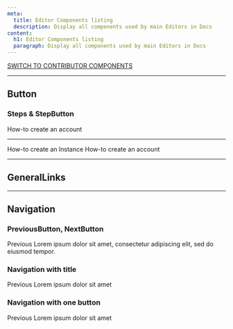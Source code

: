 ```yaml
---
meta:
  title: Editor Components listing
  description: Display all components used by main Editors in Docs
content:
  h1: Editor Components listing
  paragraph: Display all components used by main Editors in Docs
---
```


[SWITCH TO CONTRIBUTOR COMPONENTS](/components)

---

## Button

### Steps & StepButton

<Steps>
  <StepButton to="/">How-to create an account</StepButton>
</Steps>

---

<Steps>
  <StepButton to="/">How-to create an Instance</StepButton>
  <StepButton to="/">How-to create an account</StepButton>
</Steps>

---

## GeneralLinks

<GeneralLinks title="General links">
  <GeneralLinksItem
    icon="community"
    title="Slack Community"
    href="https://www.scaleway-community.slack"
  />
  <GeneralLinksItem
    icon="status"
    title="Service Status"
    href="https://status.scaleway.com/"
  />
  <GeneralLinksItem
    icon="ideas"
    title="Scaleway Ideas"
    href="https://ideas.scaleway.com/"
  />
  <GeneralLinksItem
    icon="abuse"
    title="Report Abuse"
    href="https://www.scaleway.com/"
  />
  <GeneralLinksItem
    icon="assistance"
    title="Technical Assistance"
    href="https://www.scaleway.com/"
  />
</GeneralLinks>

---


## Navigation

### PreviousButton, NextButton


<Navigation>
  <PreviousButton to="/">Previous</PreviousButton>
  <NextButton to="/">
    Lorem ipsum dolor sit amet, consectetur adipiscing elit, sed do eiusmod
    tempor.
  </NextButton>
</Navigation>

### Navigation with title


<Navigation title="See Also">
  <PreviousButton to="/">Previous</PreviousButton>
  <NextButton to="/">Lorem ipsum dolor sit amet</NextButton>
</Navigation>

### Navigation with one button


<Navigation title="See Also">
  <PreviousButton to="/">Previous</PreviousButton>
</Navigation>


<Navigation title="See Also">
  <NextButton to="/">Lorem ipsum dolor sit amet</NextButton>
</Navigation>
